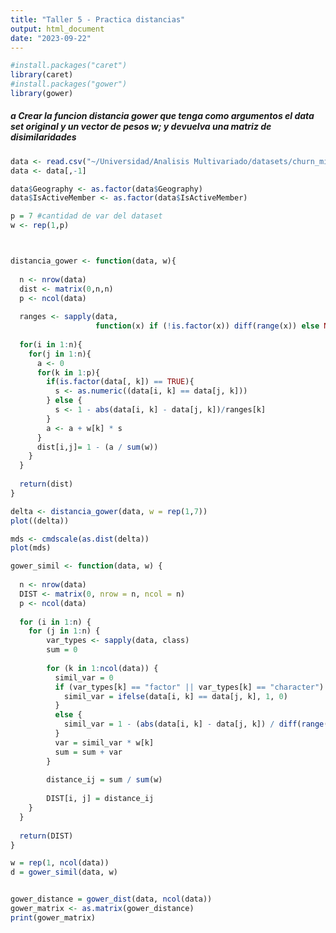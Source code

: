```yaml
---
title: "Taller 5 - Practica distancias"
output: html_document
date: "2023-09-22"
---
```


```r
#install.packages("caret")
library(caret)
#install.packages("gower")
library(gower)
```

##### a Crear la funcion distancia gower que tenga como argumentos el data set original y un vector de pesos w; y devuelva una matriz de disimilaridades

```r
data <- read.csv("~/Universidad/Analisis Multivariado/datasets/churn_mini.csv")
data <- data[,-1]

data$Geography <- as.factor(data$Geography)
data$IsActiveMember <- as.factor(data$IsActiveMember)

p = 7 #cantidad de var del dataset 
w <- rep(1,p)



distancia_gower <- function(data, w){
  
  n <- nrow(data)
  dist <- matrix(0,n,n)
  p <- ncol(data)
  
  ranges <- sapply(data, 
                   function(x) if (!is.factor(x)) diff(range(x)) else NA)
  
  for(i in 1:n){
    for(j in 1:n){
      a <- 0
      for(k in 1:p){
        if(is.factor(data[, k]) == TRUE){
          s <- as.numeric((data[i, k] == data[j, k]))
        } else {
          s <- 1 - abs(data[i, k] - data[j, k])/ranges[k]
        }
        a <- a + w[k] * s
      }
      dist[i,j]= 1 - (a / sum(w))
    }
  }
  
  return(dist)
}

```

```r
delta <- distancia_gower(data, w = rep(1,7))
plot((delta))

```
```r
mds <- cmdscale(as.dist(delta))
plot(mds)
```


```r


gower_simil <- function(data, w) {
  
  n <- nrow(data)
  DIST <- matrix(0, nrow = n, ncol = n)
  p <- ncol(data)
  
  for (i in 1:n) {
    for (j in 1:n) {
        var_types <- sapply(data, class)
        sum = 0
        
        for (k in 1:ncol(data)) {
          simil_var = 0
          if (var_types[k] == "factor" || var_types[k] == "character") {
            simil_var = ifelse(data[i, k] == data[j, k], 1, 0)
          }
          else {
            simil_var = 1 - (abs(data[i, k] - data[j, k]) / diff(range(data[,k])))
          }
          var = simil_var * w[k]
          sum = sum + var
        }
        
        distance_ij = sum / sum(w)
        
        DIST[i, j] = distance_ij
    }
  }
  
  return(DIST)
}

w = rep(1, ncol(data))
d = gower_simil(data, w)


```

```r

```

```r
gower_distance = gower_dist(data, ncol(data))
gower_matrix <- as.matrix(gower_distance)
print(gower_matrix)
```

